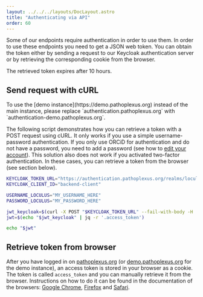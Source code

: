 ```yaml
---
layout: ../../../layouts/DocLayout.astro
title: "Authenticating via API"
order: 60
---
```


Some of our endpoints require authentication in order to use them. In order to use these endpoints you need to get a JSON web token. You can obtain the token either by sending a request to our Keycloak authentication server or by retrieving the corresponding cookie from the browser.

The retrieved token expires after 10 hours.

## Send request with cURL

<InfoBox>
    To use the [demo instance](https://demo.pathoplexus.org) instead of the main instance, please replace `authentication.pathoplexus.org` with `authentication-demo.pathoplexus.org`.
</InfoBox>

The following script demonstrates how you can retrieve a token with a POST request using cURL. It only works if you use a simple username-password authentication. If you only use ORCiD for authentication and do not have a password, you need to add a password (see how to [edit your account](/docs/how-to/edit-account)). This solution also does not work if you activated two-factor authentication. In these cases, you can retrieve a token from the browser (see section below).

```bash
KEYCLOAK_TOKEN_URL="https://authentication.pathoplexus.org/realms/loculus/protocol/openid-connect/token"
KEYCLOAK_CLIENT_ID="backend-client"

USERNAME_LOCULUS="MY_USERNAME_HERE"
PASSWORD_LOCULUS="MY_PASSWORD_HERE"

jwt_keycloak=$(curl -X POST "$KEYCLOAK_TOKEN_URL" --fail-with-body -H 'Content-Type: application/x-www-form-urlencoded' -d "username=$USERNAME_LOCULUS&password=$PASSWORD_LOCULUS&grant_type=password&client_id=$KEYCLOAK_CLIENT_ID")
jwt=$(echo "$jwt_keycloak" | jq -r '.access_token')

echo "$jwt"
```

## Retrieve token from browser

After you have logged in on [pathoplexus.org](https://pathoplexus.org) (or [demo.pathoplexus.org](https://demo.pathoplexus.org) for the demo instance), an access token is stored in your browser as a cookie. The token is called `access_token` and you can manually retrieve it from the browser. Instructions on how to do it can be found in the documentation of the browsers: [Google Chrome](https://developer.chrome.com/docs/devtools/application/cookies), [Firefox](https://firefox-source-docs.mozilla.org/devtools-user/storage_inspector/index.html) and [Safari](https://www.cookieserve.com/knowledge-base/website-cookies/how-do-i-check-cookies-in-safari/).
